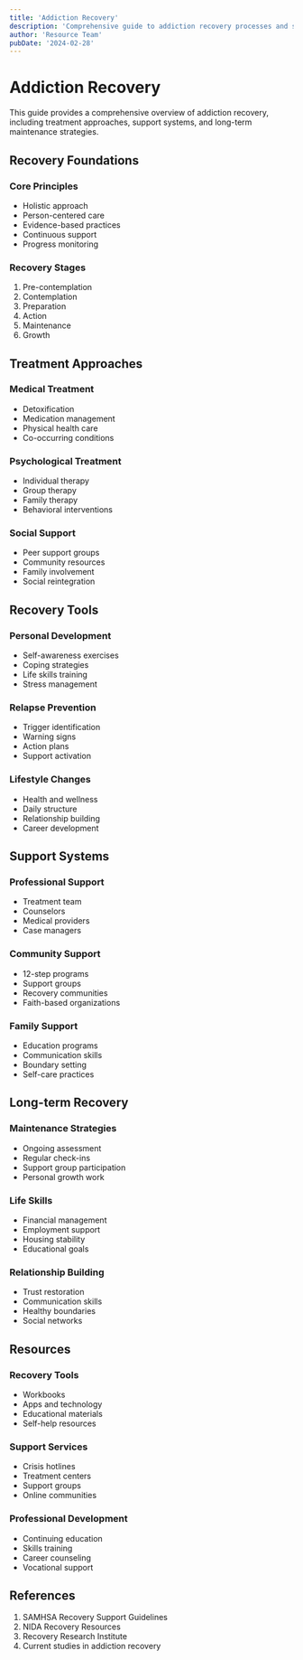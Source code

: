 ```yaml
---
title: 'Addiction Recovery'
description: 'Comprehensive guide to addiction recovery processes and support systems'
author: 'Resource Team'
pubDate: '2024-02-28'
---
```


# Addiction Recovery

This guide provides a comprehensive overview of addiction recovery, including treatment approaches, support systems, and long-term maintenance strategies.

## Recovery Foundations

### Core Principles

- Holistic approach
- Person-centered care
- Evidence-based practices
- Continuous support
- Progress monitoring

### Recovery Stages

1. Pre-contemplation
2. Contemplation
3. Preparation
4. Action
5. Maintenance
6. Growth

## Treatment Approaches

### Medical Treatment

- Detoxification
- Medication management
- Physical health care
- Co-occurring conditions

### Psychological Treatment

- Individual therapy
- Group therapy
- Family therapy
- Behavioral interventions

### Social Support

- Peer support groups
- Community resources
- Family involvement
- Social reintegration

## Recovery Tools

### Personal Development

- Self-awareness exercises
- Coping strategies
- Life skills training
- Stress management

### Relapse Prevention

- Trigger identification
- Warning signs
- Action plans
- Support activation

### Lifestyle Changes

- Health and wellness
- Daily structure
- Relationship building
- Career development

## Support Systems

### Professional Support

- Treatment team
- Counselors
- Medical providers
- Case managers

### Community Support

- 12-step programs
- Support groups
- Recovery communities
- Faith-based organizations

### Family Support

- Education programs
- Communication skills
- Boundary setting
- Self-care practices

## Long-term Recovery

### Maintenance Strategies

- Ongoing assessment
- Regular check-ins
- Support group participation
- Personal growth work

### Life Skills

- Financial management
- Employment support
- Housing stability
- Educational goals

### Relationship Building

- Trust restoration
- Communication skills
- Healthy boundaries
- Social networks

## Resources

### Recovery Tools

- Workbooks
- Apps and technology
- Educational materials
- Self-help resources

### Support Services

- Crisis hotlines
- Treatment centers
- Support groups
- Online communities

### Professional Development

- Continuing education
- Skills training
- Career counseling
- Vocational support

## References

1. SAMHSA Recovery Support Guidelines
2. NIDA Recovery Resources
3. Recovery Research Institute
4. Current studies in addiction recovery
